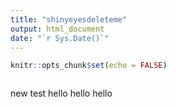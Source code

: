 ```yaml
---
title: "shinyeyesdeleteme"
output: html_document
date: "`r Sys.Date()`"
---
```


```r
knitr::opts_chunk$set(echo = FALSE)
```

```r

```

new test
hello
hello
hello

